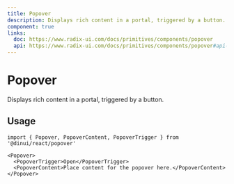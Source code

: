 ```yaml
---
title: Popover
description: Displays rich content in a portal, triggered by a button.
component: true
links:
  doc: https://www.radix-ui.com/docs/primitives/components/popover
  api: https://www.radix-ui.com/docs/primitives/components/popover#api-reference
---
```


# Popover

Displays rich content in a portal, triggered by a button.


<Example path="ui/popover-demo" />

## Usage

```tsx
import { Popover, PopoverContent, PopoverTrigger } from '@dinui/react/popover'
```

```tsx
<Popover>
  <PopoverTrigger>Open</PopoverTrigger>
  <PopoverContent>Place content for the popover here.</PopoverContent>
</Popover>
```
